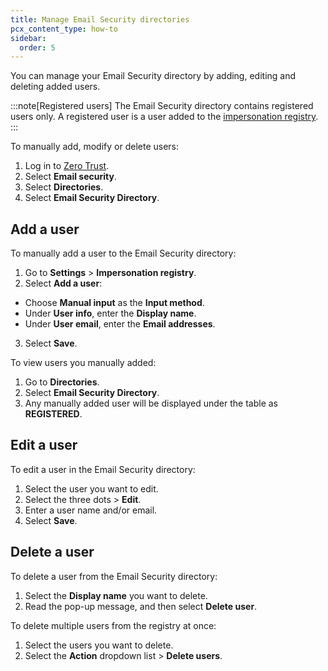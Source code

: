 ```yaml
---
title: Manage Email Security directories
pcx_content_type: how-to
sidebar:
  order: 5
---
```


You can manage your Email Security directory by adding, editing and deleting added users.

:::note[Registered users]
The Email Security directory contains registered users only. A registered user is a user added to the [impersonation registry](/cloudflare-one/email-security/detection-settings/impersonation-registry/).
:::

To manually add, modify or delete users:

1. Log in to [Zero Trust](https://one.dash.cloudflare.com/).
2. Select **Email security**.
3. Select **Directories**.
4. Select **Email Security Directory**.

## Add a user

To manually add a user to the Email Security directory:

1. Go to **Settings** > **Impersonation registry**.
2. Select **Add a user**: 
  - Choose **Manual input** as the **Input method**.
  - Under **User info**, enter the **Display name**.
  - Under **User email**, enter the **Email addresses**.
3. Select **Save**.

To view users you manually added:

1. Go to **Directories**.
2. Select **Email Security Directory**.
3. Any manually added user will be displayed under the table as **REGISTERED**.

## Edit a user

To edit a user in the Email Security directory:

1. Select the user you want to edit.
2. Select the three dots > **Edit**.
3. Enter a user name and/or email.
4. Select **Save**.

## Delete a user

To delete a user from the Email Security directory:

1. Select the **Display name** you want to delete.
2. Read the pop-up message, and then select **Delete user**.

To delete multiple users from the registry at once:

1. Select the users you want to delete.
2. Select the **Action** dropdown list > **Delete users**.